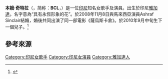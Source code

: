 {{Expand language|1=ms|time=2021-12-23T05:01:54+00:00}}
{{Infobox entertainer
| Name = Bunga Citra Lestari
| Img  =
| Background = solo_singer
| Born = {{birth date and age|1983|3|22}}
| Origin = [[雅加達|雅加達]], [[印度尼西亞|印度尼西亞]] 
| Genre = [[流行|流行]]
| Occupation = [[歌手|歌手]],[[演員|演員]]
| Years_active = 2002 - 至今 
| URL =
}}
'''本娥·奇特拉'''（{{lang-id|'''Bunga Citra Lestari'''}}，简称：'''BCL'''，{{bd|1983年|3月22日}}）是一位[[印尼|印尼]]知名女歌手及演員。出生於印尼[[雅加達|雅加達]]。名字意為“具有永恆形象的花”。於2008年11月8日與馬來西亞演員Ashraf Sinclair結婚，婚後共同出演了同一部電影《薩烏斯卡倉》。於2010年9月中旬生下一個兒子。<ref>{{Cite news|url=http://www.thejakartapost.com/news/2016/07/16/getting-personal-bunga-citra-lestari-what-s-a-name.html|title=Getting Personal: Bunga Citra Lestari: What's in a Name?|last=Tertiani ZB Simanjuntak|date=16 July 2016|work=The Jakarta Post|access-date=8 December 2016|archive-date=2021-12-23|archive-url=https://web.archive.org/web/20211223050017/https://www.thejakartapost.com/news/2016/07/16/getting-personal-bunga-citra-lestari-what-s-a-name.html|dead-url=no}}</ref>
==參考來源==
{{reflist}}
[[Category:印尼女歌手|Category:印尼女歌手]]
[[Category:印尼女演員|Category:印尼女演員]]
[[Category:雅加達人|Category:雅加達人]]